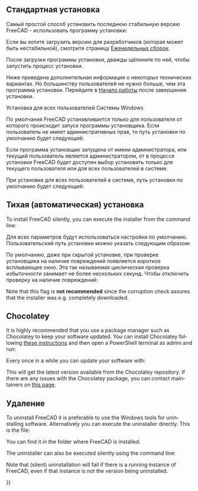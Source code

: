 <languages/>

{{Docnav/ru
|[[Feature_list/ru|Список функций]]
|[[Installing_on_Linux/ru|Установка в Linux]]
}}

{{TOCright}}

<span id="Standard_Installation"></span>
== Стандартная установка ==

<div class="mw-translate-fuzzy">
Самый простой способ установить последнюю стабильную версию FreeCAD - использовать программу установки:
</div>

<div class="mw-translate-fuzzy">
Если вы хотите загрузить версию для разработчиков (которая может быть нестабильной), смотрите страницу [https://github.com/FreeCAD/FreeCAD-Bundle/releases/tag/weekly-builds Еженедельных сборок].
</div>

После загрузки программы установки, дважды щёлкните по ней, чтобы запустить процесс установки.

Ниже приведена дополнительная информация о некоторых технических вариантах. Но большинству пользователей не нужно больше, чем эта программа установки.  Перейдите в [[Getting_started/ru|Начало работы]] после завершения установки.

<span id="Installation_for_all_users_of_the_Windows_system"></span>
Установка для всех пользователей Системы Windows

По умолчания FreeCAD устанавливается только для пользователя от которого происходит запуск программы установщика. Если пользователь не имеет административных прав, то путь установки по умолчанию будет следующий:
: {{FileName|C:\Users\<username>\AppData\Local\Programs\FreeCAD X.YY}}

Если программа установщик запущена от имени администратора, или текущий пользователь является администратором, от в процессе установки FreeCAD будет доступен выбор установить только для текущего пользователя или для всех пользователей в системе.

При установке для всех пользователей в системе, путь установки по умолчанию будет следующий:
: {{FileName|C:\Program Files\FreeCAD X.YY}}

<span id="Silent_Installation"></span>
== Тихая (автоматическая) установка ==

<div lang="en" dir="ltr" class="mw-content-ltr">
To install FreeCAD silently, you can execute the installer from the command line:
</div>

{{Code|lang=text|code=
FreeCAD-~.exe /S
}}
Для всех параметров будут использоваться настройки по умолчанию. Пользовательский путь установки можно указать следующим образом:

{{Code|lang=text|code=
FreeCAD-~.exe /S /D=A path to FreeCAD with spaces
}}

По умолчанию, даже при скрытой установке, при проверке установщика на наличие повреждений появляется короткое всплывающее окно. Эта так называемая циклическая проверка избыточности занимает не более нескольких секунд. Чтобы отключить проверку на наличие повреждений:

{{Code|lang=text|code=
FreeCAD-~.exe /S /NCRC
}}

<div lang="en" dir="ltr" class="mw-content-ltr">
Note that this {{Incode|/NCRC}} flag is '''not recommended''' since the corruption check assures that the installer was e.g. completely downloaded.
</div>

== Chocolatey ==

<div lang="en" dir="ltr" class="mw-content-ltr">
It is highly recommended that you use a package manager such as Chocolatey to keep your software updated. You can install Chocolatey following [https://chocolatey.org/install these instructions] and then open a PowerShell terminal as admin and run:
</div>

{{Code|lang=text|code=
choco install freecad
}} 

<div lang="en" dir="ltr" class="mw-content-ltr">
Every once in a while you can update your software with:
</div>

{{Code|lang=text|code=
choco upgrade freecad
}}

<div lang="en" dir="ltr" class="mw-content-ltr">
This will get the latest version available from the Chocolatey repository. If there are any issues with the Chocolatey package, you can contact maintainers on [https://chocolatey.org/packages/freecad this page].
</div> 

<span id="Uninstallation"></span>
== Удаление ==

<div lang="en" dir="ltr" class="mw-content-ltr">
To uninstall FreeCAD it is preferable to use the Windows tools for uninstalling software. Alternatively you can execute the uninstaller directly. This is the file:
: {{FileName|Uninstall-FreeCAD.exe}}
You can find it in the folder where FreeCAD is installed.
</div>

<div lang="en" dir="ltr" class="mw-content-ltr">
The uninstaller can also be executed silently using the command line:
</div>

{{Code|lang=text|code=
Uninstall-FreeCAD.exe /S}}

<div lang="en" dir="ltr" class="mw-content-ltr">
Note that (silent) uninstallation will fail if there is a running instance of FreeCAD, even if that instance is not the version being uninstalled.
</div>


{{Docnav/ru
|[[Feature_list/ru|Список фунций]]
|[[Installing_on_Linux/ru|Установка в Linux]]
}}

{{Userdocnavi{{#translation:}}}}